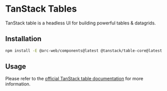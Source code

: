 
<Meta title="Intergrations/TanStack Tables" of={TanStackTableStories} />

# TanStack Tables

TanStack table is a headless UI for building powerful tables & datagrids.

## Installation

```bash
npm install -E @arc-web/components@latest @tanstack/table-core@latest
```

## Usage

<Canvas of={TanStackTableStories.Default} />

Please refer to the [official TanStack table documentation](https://tanstack.com/) for more information.
